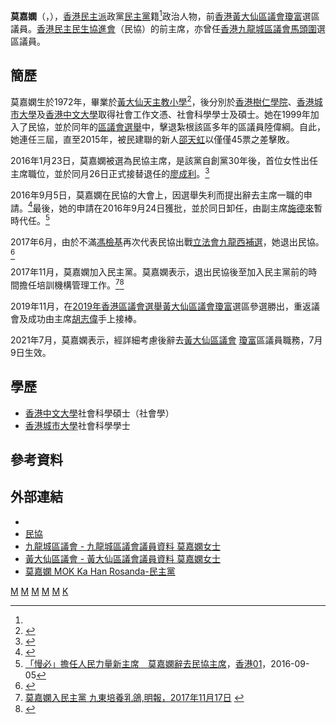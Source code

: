 {{Infobox_officeholder
| name = 莫嘉嫻
| native_name = Rosanda Mok Ka-han
| image name = Rosanda Mok.jpg
| caption = 莫嘉嫻
| office = <!-- 注释出：[[File:Wong_Tai_Sin_District_logo.svg|20px]] --> [[黃大仙區議會|黃大仙區議會]]議員
| term_start = 2020年1月1日
| term_end =2021年7月8日 
| predecessor = [[胡志偉|胡志偉]]
| successor =(懸空)   
| constituency = [[瓊富|瓊富]]
| office1 = {{ADPL}}主席
| term_start1 = 2016年1月26日
| term_end1 = 2016年9月24日
| predecessor1 = [[廖成利|廖成利]]
| successor1 = [[施德來|施德來]]
| office2 = <!-- 注释出：[[File:Kowloon_City_District_logo.svg|20px]] --> [[九龍城區議會|九龍城區議會]]議員
| term_start2 = 2000年1月1日
| term_end2 = 2015年12月31日
| predecessor2 = [[陸偉綱|陸偉綱]]
| successor2 = [[邵天虹|邵天虹]]
| constituency2 = [[馬頭圍_(選區)|馬頭圍]]
| date of birth  = {{birth date and age|1972|5|23}}
| place of birth = {{HKG-1910}}
| party = {{ADPL/short}} <small>（1999年－2017年）</small><br>{{DPHK}} <small>（2017年－）</small>
| spouse = 已婚

| educate =
* [[黃大仙天主教小學|黃大仙天主教小學]]
* [[香港樹仁大學|香港樹仁學院]]社會學文憑
* [[香港城市大學|香港城市大學]]社會科學學士
* [[香港中文大學|香港中文大學]]社會科學碩士（社會學）
| past =
*[[九龍城區議會|九龍城區議會]]議員（2000年1月1日－2015年12月31日）
*{{ADPL}}主席（2016年1月26日－2016年9月24日）
*[[黃大仙區議會|黃大仙區議會]]議員（2020年1月1日－2021年7月8日）
| work =
}}

'''莫嘉嫻'''（{{lang-en|Rosanda Mok Ka-han}}，{{bd|1972年5月23日||||M莫}}），[[民主派_(香港)|香港民主派]]政黨[[民主黨_(香港)|民主黨]]籍<ref name="DPHK candidates" />政治人物，前[[香港|香港]][[黃大仙區議會|黃大仙區議會]][[瓊富|瓊富]]選區議員。[[香港民主民生協進會|香港民主民生協進會]]（民協）的前主席，亦曾任[[香港|香港]][[九龍城區議會|九龍城區議會]][[馬頭圍_(選區)|馬頭圍]]選區議員。

== 簡歷 ==
莫嘉嫻生於1972年，畢業於[[黃大仙天主教小學|黃大仙天主教小學]]<ref name="黃大仙天主教小學校友會主席的話 －葉磊浩先生">{{Cite web|url=https://web.archive.org/web/20180108233501/http://www.t-cat.edu.hk/CustomPage/31/content/speech.htm |title=黃大仙天主教小學校友會 - 主席的話 －葉磊浩先生|publisher=黃大仙天主教小學校友會|archive-date=2018-01-08 |archive-url=https://web.archive.org/web/20180108233501/http://www.t-cat.edu.hk/CustomPage/31/content/speech.htm |date=2018-01-08 |dead-url=no }}</ref>，後分別於[[香港樹仁大學|香港樹仁學院]]、[[香港城市大學|香港城市大學]]及[[香港中文大學|香港中文大學]]取得社會工作文憑、社會科學學士及碩士。她在1999年加入了民協，並於同年的[[1999年香港區議會選舉|區議會選舉]]中，擊退紮根該區多年的區議員陸偉綱。自此，她連任三屆，直至2015年，被民建聯的新人[[邵天虹|邵天虹]]以僅僅45票之差擊敗。

2016年1月23日，莫嘉嫻被選為民協主席，是該黨自創黨30年後，首位女性出任主席職位，並於同月26日正式接替退任的[[廖成利|廖成利]]。<ref>{{Cite web|url=http://news.mingpao.com/ins/instantnews/web_tc/article/20160123/s00001/1453552443344 |title=民協換屆誕女主席　43歲莫嘉嫻喜見年輕化|publisher=[[明報|明報]]|date=2016-01-23|access-date=2019-12-16|archive-date=2016-01-30 |archive-url=https://web.archive.org/web/20160130052414/http://news.mingpao.com/ins/instantnews/web_tc/article/20160123/s00001/1453552443344|dead-url=no }}</ref>

2016年9月5日，莫嘉嫻在民協的大會上，因選舉失利而提出辭去主席一職的申請。<ref>{{Cite web|url=http://www.hk01.com/%E7%AB%8B%E6%B3%95%E6%9C%83%E9%81%B8%E8%88%89/41911/-%E7%AB%8B%E6%9C%83%E9%81%B8%E6%88%B0-%E6%B0%91%E5%8D%94%E5%8D%80%E8%AD%B0%E5%93%A1%E7%88%86%E9%80%80%E9%BB%A8%E6%BD%AE-%E8%8E%AB%E5%98%89%E5%AB%BB%E5%B0%87%E7%82%BA%E9%81%B8%E8%88%89%E5%A4%B1%E5%88%A9%E8%BE%AD%E4%B8%BB%E5%B8%AD |title=【立會選戰】民協區議員爆退黨潮　莫嘉嫻將為選舉失利辭主席|publisher=[[香港01|香港01]]|date=2016-09-05|access-date=2019-12-16|archive-date=2017-03-05 |archive-url=https://web.archive.org/web/20170305003233/http://www.hk01.com/%E7%AB%8B%E6%B3%95%E6%9C%83%E9%81%B8%E8%88%89/41911/-%E7%AB%8B%E6%9C%83%E9%81%B8%E6%88%B0-%E6%B0%91%E5%8D%94%E5%8D%80%E8%AD%B0%E5%93%A1%E7%88%86%E9%80%80%E9%BB%A8%E6%BD%AE-%E8%8E%AB%E5%98%89%E5%AB%BB%E5%B0%87%E7%82%BA%E9%81%B8%E8%88%89%E5%A4%B1%E5%88%A9%E8%BE%AD%E4%B8%BB%E5%B8%AD|dead-url=no }}</ref>最後，她的申請在2016年9月24日獲批，並於同日卸任，由副主席[[施德來|施德來]]暫時代任。<ref>[http://www.hk01.com/%E6%B8%AF%E8%81%9E/44914/-%E6%85%A2%E5%BF%85-%E6%93%94%E4%BB%BB%E4%BA%BA%E6%B0%91%E5%8A%9B%E9%87%8F%E6%96%B0%E4%B8%BB%E5%B8%AD-%E8%8E%AB%E5%98%89%E5%AB%BB%E8%BE%AD%E5%8E%BB%E6%B0%91%E5%8D%94%E4%B8%BB%E5%B8%AD 「慢必」擔任人民力量新主席　莫嘉嫻辭去民協主席]，[[香港01|香港01]]，2016-09-05</ref>

2017年6月，由於不滿[[馮檢基|馮檢基]]再次代表民協出戰[[2018年香港立法會補選|立法會九龍西補選]]，她退出民協。<ref>{{Cite web |url=http://hk.on.cc/hk/bkn/cnt/news/20170626/bkn-20170626131341252-0626_00822_001.html |title=政Whats噏：馮檢基永續參選　莫嘉嫻退黨，東網，2017-06-26 |access-date=2017-06-26 |archive-date=2020-12-09 |archive-url=https://web.archive.org/web/20201209223207/http://hk.on.cc/hk/bkn/cnt/news/20170626/bkn-20170626131341252-0626_00822_001.html |dead-url=no }}</ref>

2017年11月，莫嘉嫻加入民主黨。莫嘉嫻表示，退出民協後至加入民主黨前的時間擔任培訓機構管理工作。<ref>[https://news.mingpao.com/pns/dailynews/web_tc/article/20171117/s00002/1510854850159 莫嘉嫻入民主黨 九東培養乳鴿,明報，2017年11月17日] {{Wayback|url=https://news.mingpao.com/pns/%e6%b8%af%e8%81%9e/article/20171117/s00002/1510854850159/%e8%8e%ab%e5%98%89%e5%ab%bb%e5%85%a5%e6%b0%91%e4%b8%bb%e9%bb%a8-%e4%b9%9d%e6%9d%b1%e5%9f%b9%e9%a4%8a%e4%b9%b3%e9%b4%bf |date=20201209223148 }}
</ref><ref>{{Cite web |url=http://hk.on.cc/hk/bkn/cnt/news/20171119/bkn-20171119161502093-1119_00822_001.html |title=政Whats噏：莫嘉嫻自爆如果唔轉會就做OL，東網，2017年11月19日 |access-date=2018年1月19日 |archive-date=2020年12月9日 |archive-url=https://web.archive.org/web/20201209223148/http://hk.on.cc/hk/bkn/cnt/news/20171119/bkn-20171119161502093-1119_00822_001.html |dead-url=no }}</ref>

2019年11月，在[[2019年香港區議會選舉|2019年香港區議會選舉]][[黃大仙區議會|黃大仙區議會]][[瓊富|瓊富]]選區參選勝出，重返議會及成功由主席[[胡志偉_(政治人物)|胡志偉]]手上接棒。

2021年7月，莫嘉嫻表示，經詳細考慮後辭去[[黃大仙區議會|黃大仙區議會]] [[瓊富|瓊富]]區議員職務，7月9日生效。

== 學歷 ==
* [[香港中文大學|香港中文大學]]社會科學碩士（社會學）
* [[香港城市大學|香港城市大學]]社會科學學士

== 參考資料 ==
{{reflist}}

==外部連結==
*{{Facebook|rosandamok}}
* [http://www.adpl.org.hk 民協] {{Wayback|url=http://www.adpl.org.hk/ |date=20070928065500 }}
* [https://web.archive.org/web/20150820195511mp_/http://www.districtcouncils.gov.hk/kc/tc_chi/members/dc_member_list_detail.php?member_id=256 九龍城區議會 - 九龍城區議會議員資料 莫嘉嫻女士] {{Wayback|url=https://web.archive.org/web/20150820195511mp_/http://www.districtcouncils.gov.hk/kc/tc_chi/members/dc_member_list_detail.php?member_id=256 |date=20150820195511 }}
* [https://www.districtcouncils.gov.hk/wts/tc_chi/members/info/dc_member_list_detail.php?member_id=2932 黃大仙區議會 - 黃大仙區議會議員資料 莫嘉嫻女士] {{Wayback|url=https://www.districtcouncils.gov.hk/wts/tc_chi/members/info/dc_member_list_detail.php?member_id=2932 |date=20210503130510 }}
* [http://www.dphk.org/index.php?route=contact/contact&cid=2&contact_id=38 莫嘉嫻 MOK Ka Han Rosanda-民主黨]{{Wayback|url=http://www.dphk.org/index.php?route=contact%2Fcontact&cid=2&contact_id=38 |date=20201115151826 }}

{{s-start}}
{{p-post|香港}}
{{s-before|[[廖成利|廖成利]]}}
{{s-title|[[香港民主民生協進會|香港民主民生協進會]]主席|2016年1月23日－2016年9月24日}}
{{s-after|[[施德來|施德來]]}}
{{s-par}}
{{s-before|[[陸偉綱|陸偉綱]]}}
{{s-title|[[九龍城區議會|九龍城區議會]]<br>{{small|[[馬頭圍_(選區)|馬頭圍選區]]區議員}} |2000年1月1日－2015年12月31日}}
{{s-after|[[邵天虹|邵天虹]]}}
{{s-before|[[胡志偉|胡志偉]]}}
{{s-title|[[黃大仙區議會|黃大仙區議會]]<br>{{small|[[瓊富|瓊富]]選區區議員}} |2020年1月1日－2021年7月8日}}
{{s-vac}}
{{end box}}

[[Category:黃大仙天主教小學校友|M]]
[[Category:民協前成員|M]]
[[Category:前香港區議員|M]]
[[Category:香港民主黨成員|M]]
[[Category:香港民主派人士|M]]
[[Category:莫姓|K]]